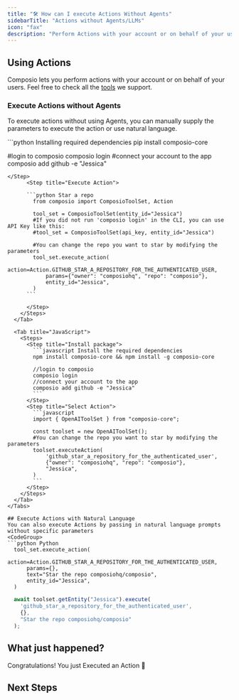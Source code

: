 ```yaml
---
title: "🛠️ How can I execute Actions Without Agents"
sidebarTitle: "Actions without Agents/LLMs"
icon: "fax"
description: "Perform Actions with your account or on behalf of your users without Agents"
---
```


## Using Actions

Composio lets you perform actions with your account or on behalf of your users. Feel free to check all the [tools](https://app.composio.dev/apps) we support. 

### Execute Actions without Agents

To execute actions without using Agents, you can manually supply the parameters to execute the action or use natural language.


<Tabs>
  <Tab title="Python">
    <Steps>
<Step title="Install package">
```python Installing required dependencies 
pip install composio-core

#login to composio
composio login
#connect your account to the app 
composio add github -e "Jessica"
```
</Step>
      <Step title="Execute Action">
        
      ```python Star a repo
        from composio import ComposioToolSet, Action

        tool_set = ComposioToolSet(entity_id="Jessica")
        #If you did not run 'composio login' in the CLI, you can use API Key like this:
        #tool_set = ComposioToolSet(api_key, entity_id="Jessica")

        #You can change the repo you want to star by modifying the parameters
        tool_set.execute_action(
            action=Action.GITHUB_STAR_A_REPOSITORY_FOR_THE_AUTHENTICATED_USER,
            params={"owner": "composiohq", "repo": "composio"},
            entity_id="Jessica",
        )
      ```

      </Step>
    </Steps>
  </Tab>

  <Tab title="JavaScript">
    <Steps>
      <Step title="Install package">
        ```javascript Install the required dependencies
        npm install composio-core && npm install -g composio-core

        //login to composio
        composio login
        //connect your account to the app 
        composio add github -e "Jessica"
        ```
      </Step>
      <Step title="Select Action">
        ```javascript
        import { OpenAIToolSet } from "composio-core";

        const toolset = new OpenAIToolSet();
        #You can change the repo you want to star by modifying the parameters
        toolset.executeAction(
            'github_star_a_repository_for_the_authenticated_user',
            {"owner": "composiohq", "repo": "composio"},
            "Jessica",
        )
        ```
      </Step>
    </Steps>
  </Tab>
</Tabs>

## Execute Actions with Natural Language
You can also execute Actions by passing in natural language prompts without specific parameters
<CodeGroup>
```python Python
  tool_set.execute_action(
      action=Action.GITHUB_STAR_A_REPOSITORY_FOR_THE_AUTHENTICATED_USER,
      params={},
      text="Star the repo composiohq/composio",
      entity_id="Jessica",
  )
```

```javascript JavaScript
  await toolset.getEntity("Jessica").execute(
    'github_star_a_repository_for_the_authenticated_user',
    {},
    "Star the repo composiohq/composio"
  );
```
</CodeGroup>

## What just happened?

Congratulations! You just Executed an Action 🎉

## Next Steps
<CardGroup cols={1}>
<Card title="What else can you do with Actions?" icon="wand-magic-sparkles" href="/introduction/foundations/components/actions/action-guide-3">
</Card>
</CardGroup>
<br/>